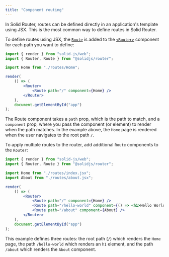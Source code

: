 ```yaml
---
title: "Component routing"
---
```


In Solid Router, routes can be defined directly in an application's template using JSX.
This is the most common way to define routes in Solid Router.

To define routes using JSX, the [`Route`](/solid-router/reference/components/route) is added to the [`<Router>`](/solid-router/reference/components/router) component for each path you want to define:

```jsx
import { render } from "solid-js/web";
import { Router, Route } from "@solidjs/router";

import Home from "./routes/Home";

render(
	() => (
		<Router>
			<Route path="/" component={Home} />
		</Router>
	),
	document.getElementById("app")
);
```

The Route component takes a `path` prop, which is the path to match, and a `component` prop, where you pass the component (or element) to render when the path matches.
In the example above, the `Home` page is rendered when the user navigates to the root path `/`.

To apply multiple routes to the router, add additional `Route` components to the `Router`:

```jsx
import { render } from "solid-js/web";
import { Router, Route } from "@solidjs/router";

import Home from "./routes/index.jsx";
import About from "./routes/about.jsx";

render(
	() => (
		<Router>
			<Route path="/" component={Home} />
			<Route path="/hello-world" component={() => <h1>Hello World!</h1>} />
			<Route path="/about" component={About} />
		</Router>
	),
	document.getElementById("app")
);
```

This example defines three routes: the root path (`/`) which renders the `Home` page, the path `/hello-world` which renders an `h1` element, and the path `/about` which renders the `About` component.
